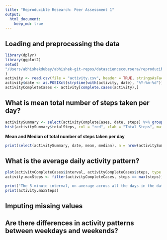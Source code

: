 ```yaml
---
title: "Reproducible Research: Peer Assessment 1"
output: 
  html_document:
    keep_md: true
---
```



## Loading and preprocessing the data
```r
library(dplyr)
library(ggplot2)
setwd(
"/Users/abhishekdubey/abhishek-git-repos/datasciencecoursera/reproducible-research/RepData_PeerAssessment1"
)
activity <- read.csv(file = "activity.csv", header = TRUE, stringsAsFactors = FALSE, na.strings = "NA")
activity$date <- as.POSIXct(strptime(with(activity, date), "%Y-%m-%d"))
activityCompleteCases <- activity[complete.cases(activity),]
```

## What is mean total number of steps taken per day?
```r
activitySummary <- select(activityCompleteCases, date, steps) %>% group_by(date) %>% summarize(totalSteps = sum(steps), mean = mean(steps), median = median(steps))
hist(activitySummary$totalSteps, col = "red", xlab = "Total Steps", main = "Total Number of Steps Taken Per Day")
```

**Mean and Median of total number of steps taken per day**
```r
print(select(activitySummary, date, mean, median), n = nrow(activitySummary))
```


## What is the average daily activity pattern?
```r
plot(activityCompleteCases$interval, activityCompleteCases$steps, type = "l", lwd = 2, xlab = "5-minute interval", ylab = "Average number of steps taken", main = "Time Series Plot")
activity.maxSteps <- filter(activityCompleteCases, steps == max(steps))
```

```r
print("The 5-minute interval, on average across all the days in the dataset, which contains the maximum number of steps is as following: ")
print(activity.maxSteps)
```

## Imputing missing values



## Are there differences in activity patterns between weekdays and weekends?

